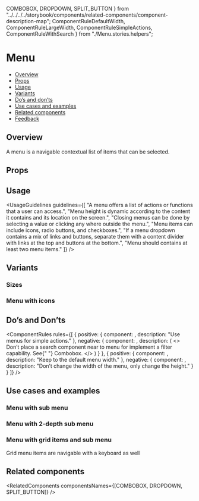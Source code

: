   COMBOBOX,
  DROPDOWN,
  SPLIT_BUTTON
} from "../../../../storybook/components/related-components/component-description-map";
  ComponentRuleDefaultWidth,
  ComponentRuleLargeWidth,
  ComponentRuleSimpleActions,
  ComponentRuleWithSearch
} from "./Menu.stories.helpers";

<Meta of={MenuStories} />

# Menu

- [Overview](#overview)
- [Props](#props)
- [Usage](#usage)
- [Variants](#variants)
- [Do’s and don’ts](#dos-and-donts)
- [Use cases and examples](#use-cases-and-examples)
- [Related components](#related-components)
- [Feedback](#feedback)

## Overview

A menu is a navigable contextual list of items that can be selected.

<Canvas>
  <Story of={MenuStories.Overview} />
</Canvas>

## Props

<ArgsTable story="Overview" />

## Usage

<UsageGuidelines
  guidelines={[
    "A menu offers a list of actions or functions that a user can access.",
    "Menu height is dynamic according to the content it contains and its location on the screen.",
    "Closing menus can be done by selecting a value or clicking any where outside the menu.",
    "Menu items can include icons, radio buttons, and checkboxes.",
    "If a menu dropdown contains a mix of links and buttons, separate them with a content divider with links at the top and buttons at the bottom.",
    "Menu should contains at least two menu items."
  ]}
/>

<TipCombobox />

## Variants

### Sizes

<Canvas>
  <Story of={MenuStories.Sizes} />
</Canvas>

### Menu with icons

<Canvas>
  <Story of={MenuStories.MenuWithIcons} />
</Canvas>

## Do’s and Don’ts

<ComponentRules
  rules={[
    {
      positive: {
        component: <ComponentRuleSimpleActions />,
        description: "Use menus for simple actions."
      },
      negative: {
        component: <ComponentRuleWithSearch />,
        description: (
          <>
            Don’t place a search component near to menu for implement a filter capability. See{" "}
            <Link href="/?path=/docs/inputs-combobox--overview" withoutSpacing>
              Combobox.
            </Link>
          </>
        )
      }
    },
    {
      positive: {
        component: <ComponentRuleDefaultWidth />,
        description: "Keep to the default menu width."
      },
      negative: {
        component: <ComponentRuleLargeWidth />,
        description: "Don’t change the width of the menu, only change the height."
      }
    }
  ]}
/>

## Use cases and examples

### Menu with sub menu

<Canvas>
  <Story of={MenuStories.MenuWithSubMenu} />
</Canvas>

### Menu with 2-depth sub menu

<Canvas>
  <Story of={MenuStories.MenuWith2DepthSubMenu} />
</Canvas>

### Menu with grid items and sub menu

Grid menu items are navigable with a keyboard as well

<Canvas>
  <Story of={MenuStories.MenuWithGridItemsAndSubMenu} />
</Canvas>

## Related components

<RelatedComponents componentsNames={[COMBOBOX, DROPDOWN, SPLIT_BUTTON]} />
